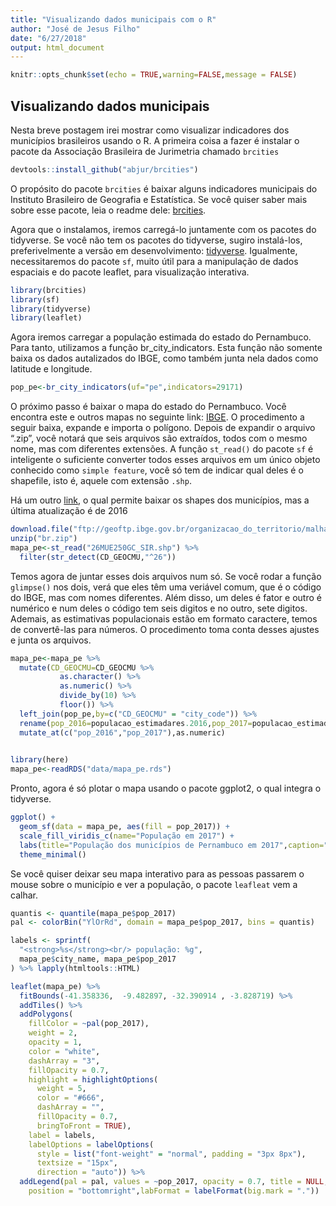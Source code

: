 ```yaml
---
title: "Visualizando dados municipais com o R"
author: "José de Jesus Filho"
date: "6/27/2018"
output: html_document
---
```


```r
knitr::opts_chunk$set(echo = TRUE,warning=FALSE,message = FALSE)
```

## Visualizando dados municipais

Nesta breve postagem irei mostrar como visualizar indicadores dos municípios brasileiros usando o R. A primeira coisa a fazer é instalar o pacote da Associação Brasileira de Jurimetria chamado `brcities`
```r
devtools::install_github("abjur/brcities")
```

O propósito do pacote `brcities` é baixar alguns indicadores municipais do Instituto Brasileiro de Geografia e Estatística. Se você quiser saber mais sobre esse pacote, leia o readme dele: [brcities](https://github.com/ajur/brcities).

Agora que o instalamos, iremos carregá-lo juntamente com os pacotes do tidyverse. Se você não tem os pacotes do tidyverse, sugiro instalá-los, preferivelmente a versão em desenvolvimento: [tidyverse](https://github.com/tidyverse/tidyverse). Igualmente, necessitaremos do pacote `sf`, muito útil para a manipulação de dados espaciais e do pacote leaflet, para visualização interativa.

```r
library(brcities)
library(sf)
library(tidyverse)
library(leaflet)
```

Agora iremos carregar a população estimada do estado do Pernambuco. Para tanto, utilizamos a função br_city_indicators. Esta função não somente baixa os dados autalizados do IBGE, como também junta nela dados como latitude e longitude. 

```r
pop_pe<-br_city_indicators(uf="pe",indicators=29171)
```

O próximo passo é baixar o mapa do estado do Pernambuco. Você encontra este e outros mapas no seguinte link: [IBGE](ftp://geoftp.ibge.gov.br/organizacao_do_territorio/malhas_territoriais/malhas_municipais/municipio_2015/Brasil/BR/BR.zip). O procedimento a seguir baixa, expande e importa o polígono. Depois de expandir o arquivo ".zip", você notará que seis arquivos são extraídos, todos com o mesmo nome, mas com diferentes extensões. A função `st_read()` do pacote `sf` é inteligente o suficiente converter todos esses arquivos em um único objeto conhecido como `simple feature`, você só tem de indicar qual deles é o shapefile, isto é, aquele com extensão `.shp`.

Há um outro [link](ftp://geoftp.ibge.gov.br/organizacao_do_territorio/malhas_territoriais/malhas_municipais/municipio_2016/UFs/), o qual permite baixar os shapes dos municípios, mas a última atualização é de 2016

```r
download.file("ftp://geoftp.ibge.gov.br/organizacao_do_territorio/malhas_territoriais/malhas_municipais/municipio_2015/Brasil/BR/BR.zip","br.zip")
unzip("br.zip")
mapa_pe<-st_read("26MUE250GC_SIR.shp") %>% 
  filter(str_detect(CD_GEOCMU,"^26"))
```

Temos agora de juntar esses dois arquivos num só. Se você rodar a função `glimpse()` nos dois, verá que eles têm uma veriável comum, que é o código do IBGE, mas com nomes diferentes. Além disso, um deles é fator e outro é numérico e num deles o código tem seis digitos e no outro, sete digitos. Ademais, as estimativas populacionais estão em formato caractere, temos de convertê-las para números. O procedimento toma conta desses ajustes e junta os arquivos.

```r
mapa_pe<-mapa_pe %>% 
  mutate(CD_GEOCMU=CD_GEOCMU %>%
           as.character() %>%
           as.numeric() %>%
           divide_by(10) %>% 
           floor()) %>% 
  left_join(pop_pe,by=c("CD_GEOCMU" = "city_code")) %>% 
  rename(pop_2016=populacao_estimadares.2016,pop_2017=populacao_estimadares.2017) %>% 
  mutate_at(c("pop_2016","pop_2017"),as.numeric)
  
```

```r
library(here)
mapa_pe<-readRDS("data/mapa_pe.rds")
```


Pronto, agora é só plotar o mapa usando o pacote ggplot2, o qual integra o tidyverse.

```r
ggplot() +
  geom_sf(data = mapa_pe, aes(fill = pop_2017)) +
  scale_fill_viridis_c(name="População em 2017") +
  labs(title="População dos municípios de Pernambuco em 2017",caption="Fonte: IBGE")+
  theme_minimal()
```

Se você quiser deixar seu mapa interativo para as pessoas passarem o mouse sobre o  município e ver a população, o pacote `leafleat` vem a calhar. 

```r

quantis <- quantile(mapa_pe$pop_2017)
pal <- colorBin("YlOrRd", domain = mapa_pe$pop_2017, bins = quantis)

labels <- sprintf(
  "<strong>%s</strong><br/> população: %g",
  mapa_pe$city_name, mapa_pe$pop_2017
) %>% lapply(htmltools::HTML)

leaflet(mapa_pe) %>%
  fitBounds(-41.358336,  -9.482897, -32.390914 , -3.828719) %>% 
  addTiles() %>% 
  addPolygons(
    fillColor = ~pal(pop_2017),
    weight = 2,
    opacity = 1,
    color = "white",
    dashArray = "3",
    fillOpacity = 0.7,
    highlight = highlightOptions(
      weight = 5,
      color = "#666",
      dashArray = "",
      fillOpacity = 0.7,
      bringToFront = TRUE),
    label = labels,
    labelOptions = labelOptions(
      style = list("font-weight" = "normal", padding = "3px 8px"),
      textsize = "15px",
      direction = "auto")) %>%
  addLegend(pal = pal, values = ~pop_2017, opacity = 0.7, title = NULL,
    position = "bottomright",labFormat = labelFormat(big.mark = "."))
```


